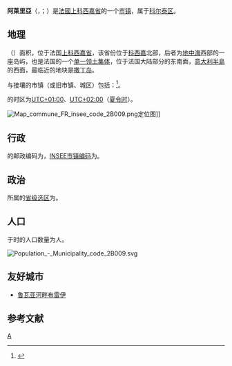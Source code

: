 {{noteTA|G1=法国地名}}
{{Infobox French commune}}
'''阿萊里亞'''（{{lang-fr|Aléria}}，{{IPA-fr|aleʁja}}；{{lang-it|label=[[科西嘉语|科西嘉语]]、意大利语|Aleria}}）是[[法國|法國]][[上科西嘉省|上科西嘉省]]的一个[[市镇_(法国)|市镇]]，属于[[科尔泰区|科尔泰区]]。

== 地理 ==
{{PAGENAMEBASE}}（{{wikidata|property|linked|P625}}）面积{{wikidata|properties|P2046}}，位于法国[[上科西嘉省|上科西嘉省]]，该省份位于[[科西嘉|科西嘉]]北部，后者为[[地中海|地中海]]西部的一座岛屿，也是法国的一个[[单一领土集体|单一领土集体]]，位于法国大陆部分的东南面，[[意大利半島|意大利半島]]的西面，最临近的地块是[[撒丁岛|撒丁岛]]。

与{{PAGENAMEBASE}}接壤的市镇（或旧市镇、城区）包括：{{Wikidata|properties|linked|P47}}<ref name="geo">{{Cite web|url=https://www.geoportail.gouv.fr/carte|title=Carte|accessdate=2020-03-22|author=Géoportail|language=fr|publisher=Géoportail|archive-date=2017-01-29|archive-url=https://web.archive.org/web/20170129154129/https://www.geoportail.gouv.fr/carte/|dead-url=no}}</ref>。

{{PAGENAMEBASE}}的时区为[[UTC+01:00|UTC+01:00]]、[[UTC+02:00|UTC+02:00]]（[[夏时制|夏令时]]）。

[[File:Map_commune_FR_insee_code_2B009.png|thumb]]定位图]]{{Clear|left}}
== 行政 ==
{{PAGENAMEBASE}}的邮政编码为{{wikidata|properties|P281}}，[[法国国家统计与经济研究所|INSEE市镇编码]]为{{wikidata|properties|P374}}。

== 政治 ==
{{PAGENAMEBASE}}所属的[[縣_(法國)|省级选区]]为{{WikidataLink|{{wikidata|properties|raw|best||P7938}}}}。

== 人口 ==
{{PAGENAMEBASE}}于{{wikidata|qualifier|P1082|P585}}时的人口数量为{{wikidata|property|raw|P1082}}人。

[[File:Population_-_Municipality_code_2B009.svg|thumb]]{{Clear|left}}

==友好城市==
* {{FRA}} [[鲁瓦亚河畔布雷伊|鲁瓦亚河畔布雷伊]]

== 参考文献 ==
{{Reflist}}

{{上科西嘉省市镇}}
[[Category:上科西嘉省市镇|A]]